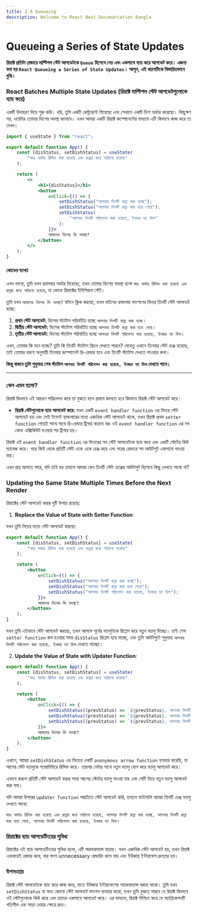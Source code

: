 ```yaml
---
title: 2.6 Queueing
description: Welcome to React Next Documantation Bangla
---
```


## <h1 className="bg-gradient-to-r from-blue-500 to-purple-500 inline-block text-transparent bg-clip-text text-3xl pt-2">Queueing a Series of State Updates</h1>

**রিয়াক্ট প্রতিটা রেন্ডারে মাল্টিপল স্টেট আপডেটকে `Queue` হিসেবে নেয় এবং একসাথে ব্যাচ করে আপডেট করে। এজন্য বলা হয় `React Queueing a Series of State Updates`। আসুন, এই ধারণাটিকে বিস্তারিতভাবে বুঝি।**

### React Batches Multiple State Updates (রিয়াক্ট মাল্টিপল স্টেট আপডেটগুলোকে ব্যাচ করে)

একটি উদাহরণ দিয়ে শুরু করি। ধরি, তুমি একটি রেস্টুরেন্টে গিয়েছো এবং সেখানে একটি ডিশ অর্ডার করেছো। কিছুক্ষণ পর, ওয়েটার তোমার ডিশের অবস্থা জানাবে। এখন আমরা একটি রিয়াক্ট কম্পোনেন্টের মাধ্যমে এটি কিভাবে কাজ করে তা দেখব।

```jsx filename="App.jsx" showLineNumbers
import { useState } from "react";

export default function App() {
    const [disStatus, setDishStatus] = useState(
        "মাত্র অর্ডার রিসিভ করা হয়েছে এবং রান্নার জন্য পাঠানো হয়েছে"
    );

    return (
        <>
            <h1>{disStatus}</h1>
            <button
                onClick={() => {
                    setDishStatus("আপনার ডিশটি রান্না করা হচ্ছে");
                    setDishStatus("আপনার ডিসটি রান্না করা হয়ে গেছে");
                    setDishStatus(
                        "আপনার ডিসটি পরিবেশন করা হয়েছে, ইনজয় দ্যা ডিস"
                    );
                }}>
                আমাদের ডিসের কি অবস্থা?
            </button>
        </>
    );
}
```

#### কোডের ব্যাখ্যা

এখন ভাবো, তুমি যখন প্রথমবার অর্ডার দিয়েছো, তখন তোমার ডিশের অবস্থা হলো `মাত্র অর্ডার রিসিভ করা হয়েছে এবং রান্নার জন্য পাঠানো হয়েছে`, যা কোডে রিয়াক্টের ইনিশিয়াল স্টেট।

তুমি যখন `আমাদের ডিসের কি অবস্থা?` বাটনে ক্লিক করছো, তখন বাটনের হ্যান্ডলার ফাংশনের ভিতর তিনটি স্টেট আপডেট হচ্ছে:

1. **প্রথম স্টেট আপডেট:** ডিসের স্ট্যাটাস পরিবর্তিত হচ্ছে `আপনার ডিশটি রান্না করা হচ্ছে`।
2. **দ্বিতীয় স্টেট আপডেট:** ডিসের স্ট্যাটাস পরিবর্তিত হচ্ছে `আপনার ডিসটি রান্না করা হয়ে গেছে`।
3. **তৃতীয় স্টেট আপডেট:** ডিসের স্ট্যাটাস পরিবর্তিত হচ্ছে `আপনার ডিসটি পরিবেশন করা হয়েছে, ইনজয় দ্যা ডিস`।

এখন, তোমার কি মনে হচ্ছে? তুমি কি তিনটি স্ট্যাটাস স্ক্রিনে দেখতে পারবে? যেহেতু এখানে তিনবার স্টেট চেঞ্জ হয়েছে, তাই তোমার ধারণা অনুযায়ী তিনবার কম্পোনেন্ট রি-রেন্ডার হবে এবং তিনটি স্ট্যাটাস দেখতে পাওয়ার কথা। 

**কিন্তু বাস্তবে তুমি শুধুমাত্র শেষ স্ট্যাটাস `আপনার ডিসটি পরিবেশন করা হয়েছে, ইনজয় দ্যা ডিস` দেখতে পাবে।**

---

### কেন এমন হলো?

রিয়াক্ট কিভাবে এই আচরণ পরিচালনা করে তা বুঝতে হলে প্রথমে জানতে হবে কিভাবে রিয়াক্ট স্টেট আপডেট করে। 

- **রিয়াক্ট স্টেটগুলোকে ব্যাচ আপডেট করে:** যখন একটি `event handler function` এর ভিতর স্টেট আপডেট হয় এবং সেই ইভেন্ট হ্যান্ডলারের মধ্যে একাধিক স্টেট আপডেট থাকে, তখন রিয়াক্ট প্রথম `setter function` পেয়েই সাথে সাথে রি-রেন্ডার ট্রিগার করেনা বরং ওই `event handler function` এর সব কোড এক্সিকিউট হওয়ার পর ট্রিগার হয়। 

রিয়াক্ট এই `event handler function` এর ভিতরের সব স্টেট আপডেটকে ব্যাচ করে এবং একটি স্টেটের কিউ ম্যানেজ করে। পরে কিউ থেকে প্রতিটি স্টেট একে একে চেঞ্জ করে এবং পরের রেন্ডারে সব আউটপুট একসাথে পাওয়া যায়।

এখন প্রশ্ন আসতে পারে, যদি তাই হয় তাহলে আমরা কেন তিনটি স্টেট চেঞ্জের আউটপুট হিসেবে কিছু দেখতে পাবো না?

### Updating the Same State Multiple Times Before the Next Render

রিয়াক্টের স্টেট আপডেট করার দুটি উপায় রয়েছে:

1. **Replace the Value of State with Setter Function**:

যখন তুমি নিচের মতো স্টেট আপডেট করছো:

```jsx
export default function App() {
    const [disStatus, setDishStatus] = useState(
        "মাত্র অর্ডার রিসিভ করা হয়েছে এবং রান্নার জন্য পাঠানো হয়েছে"
    );

    return (
        <button
            onClick={() => {
                setDishStatus("আপনার ডিশটি রান্না করা হচ্ছে");
                setDishStatus("আপনার ডিসটি রান্না করা হয়ে গেছে");
                setDishStatus("আপনার ডিসটি পরিবেশন করা হয়েছে, ইনজয় দ্যা ডিস");
            }}>
            আমাদের ডিসের কি অবস্থা?
        </button>
    );
}
```

যখন তুমি এইভাবে স্টেট আপডেট করছো, তখন আসলে পূর্বের ভ্যালুটাকে রিপ্লেস করে নতুন ভ্যালু দিচ্ছো। তাই শেষ `setter function` কল হওয়ার সময় `disStatus` রিপ্লেস হয়ে যাচ্ছে, এবং তুমি আউটপুটে শুধুমাত্র `আপনার ডিসটি পরিবেশন করা হয়েছে, ইনজয় দ্যা ডিস` দেখতে পাচ্ছো।

2. **Update the Value of State with Updater Function**:

```jsx
export default function App() {
    const [disStatus, setDishStatus] = useState(
        "মাত্র অর্ডার রিসিভ করা হয়েছে এবং রান্নার জন্য পাঠানো হয়েছে"
    );

    return (
        <button
            onClick={() => {
                setDishStatus((prevStatus) => `${prevStatus}, আপনার ডিশটি রান্না করা হচ্ছে`);
                setDishStatus((prevStatus) => `${prevStatus}, আপনার ডিসটি রান্না করা হয়ে গেছে`);
                setDishStatus((prevStatus) => `${prevStatus}, আপনার ডিসটি পরিবেশন করা হয়েছে, ইনজয় দ্যা ডিস`);
            }}>
            আমাদের ডিসের কি অবস্থা?
        </button>
    );
}
```

এখানে, আমরা `setDishStatus` এর ভিতরে একটি `anonymous arrow function` ব্যবহার করেছি, যা আগের স্টেট ভ্যালুকে প্যারামিটারে রিসিভ করে। তারপর সেটার সাথে নতুন ভ্যালু যোগ করে ভ্যালু আপডেট করে। 

এভাবে করলে প্রতিটি স্টেট আপডেট করার সময় আগের স্টেটের ভ্যালু পাওয়া যায় এবং সেটি দিয়ে নতুন ভ্যালু আপডেট করা যায়। 

যদি আমরা উপরের `updater function` পদ্ধতিতে স্টেট আপডেট করি, তাহলে ফাইনালি আমরা তিনটি চেঞ্জ ভ্যালু দেখতে পাবো:

`মাত্র অর্ডার রিসিভ করা হয়েছে এবং রান্নার জন্য পাঠানো হয়েছে, আপনার ডিশটি রান্না করা হচ্ছে, আপনার ডিসটি রান্না করা হয়ে গেছে, আপনার ডিসটি পরিবেশন করা হয়েছে, ইনজয় দ্যা ডিস`।

### রিয়াক্টের ব্যাচ আপডেটিংয়ের সুবিধা

রিয়াক্টের এই ব্যাচ আপডেটিংয়ের সুবিধা হলো, এটি পারফরম্যান্স বাড়ায়। যখন একাধিক স্টেট আপডেট হয়, তখন রিয়াক্ট একবারেই রেন্ডার করে, যার ফলে unnecessary রেন্ডারিং কমে যায় এবং ইউজার ইন্টারফেস দ্রুততর হয়।

### উপসংহার

রিয়াক্ট স্টেট আপডেটকে ব্যাচ করে কাজ করে, যাতে ইউজার ইন্টারফেসের পারফরম্যান্স বজায় থাকে। তুমি যখন `setDishStatus` বা অন্য কোনো স্টেট আপডেট ফাংশন ব্যবহার করো, তখন তুমি বুঝতে পারবে যে রিয়াক্ট কিভাবে ওই স্টেটগুলোকে কিউ করে এবং তাদের একসাথে আপডেট করে। এর মাধ্যমে, রিয়াক্ট নিশ্চিত করে যে অ্যাপ্লিকেশনটি গতিশীল এবং সাড়া দেয়ার ক্ষেত্রে দ্রুত। 

